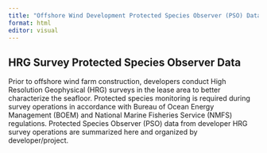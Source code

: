 ```yaml
---
title: "Offshore Wind Development Protected Species Observer (PSO) Data"
format: html
editor: visual
---
```


## HRG Survey Protected Species Observer Data

Prior to offshore wind farm construction, developers conduct High Resolution Geophysical (HRG) surveys in the lease area to better characterize the seafloor. Protected species monitoring is required during survey operations in accordance with Bureau of Ocean Energy Management (BOEM) and National Marine Fisheries Service (NMFS) regulations. Protected Species Observer (PSO) data from developer HRG survey operations are summarized here and organized by developer/project.

